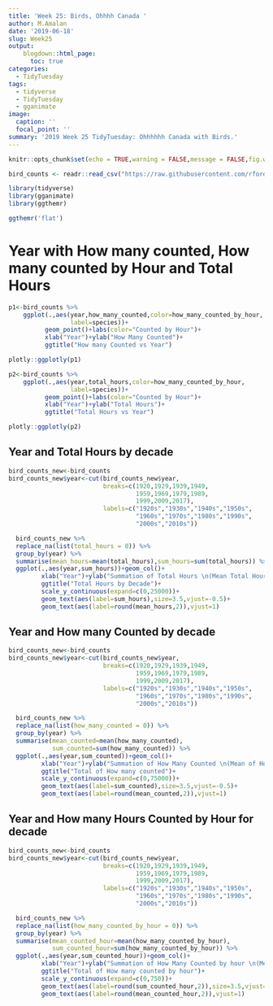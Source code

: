 ```yaml
---
title: 'Week 25: Birds, Ohhhh Canada '
author: M.Amalan
date: '2019-06-18'
slug: Week25
output: 
    blogdown::html_page:
      toc: true
categories:
  - TidyTuesday
tags:
  - tidyverse
  - TidyTuesday
  - gganimate
image:
  caption: ''
  focal_point: ''
summary: '2019 Week 25 TidyTuesday: Ohhhhhh Canada with Birds.'  
---
```


```r
knitr::opts_chunk$set(echo = TRUE,warning = FALSE,message = FALSE,fig.width = 12,fig.height = 9)
```


```r
bird_counts <- readr::read_csv("https://raw.githubusercontent.com/rfordatascience/tidytuesday/master/data/2019/2019-06-18/bird_counts.csv")

library(tidyverse)
library(gganimate)
library(ggthemr)

ggthemr('flat')
```


# Year with How many counted, How many counted by Hour and Total Hours

```r
p1<-bird_counts %>%
    ggplot(.,aes(year,how_many_counted,color=how_many_counted_by_hour,
                 label=species))+
          geom_point()+labs(color="Counted by Hour")+
          xlab("Year")+ylab("How Many Counted")+
          ggtitle("How many Counted vs Year")

plotly::ggplotly(p1)
```


```r
p2<-bird_counts %>%
    ggplot(.,aes(year,total_hours,color=how_many_counted_by_hour,
                 label=species))+
          geom_point()+labs(color="Counted by Hour")+
          xlab("Year")+ylab("Total Hours")+
          ggtitle("Total Hours vs Year")

plotly::ggplotly(p2)
```

## Year and Total Hours by decade

```r
bird_counts_new<-bird_counts
bird_counts_new$year<-cut(bird_counts_new$year,
                          breaks=c(1920,1929,1939,1949,
                                   1959,1969,1979,1989,
                                   1999,2009,2017),
                          labels=c("1920s","1930s","1940s","1950s",
                                   "1960s","1970s","1980s","1990s",
                                   "2000s","2010s"))

  bird_counts_new %>%
  replace_na(list(total_hours = 0)) %>%
  group_by(year) %>%
  summarise(mean_hours=mean(total_hours),sum_hours=sum(total_hours)) %>%
  ggplot(.,aes(year,sum_hours))+geom_col()+
         xlab("Year")+ylab("Summation of Total Hours \n(Mean Total Hours)")+
         ggtitle("Total Hours by Decade")+
         scale_y_continuous(expand=c(0,25000))+
         geom_text(aes(label=sum_hours),size=3.5,vjust=-0.5)+
         geom_text(aes(label=round(mean_hours,2)),vjust=1)

```


## Year and How many Counted by decade

```r
bird_counts_new<-bird_counts
bird_counts_new$year<-cut(bird_counts_new$year,
                          breaks=c(1920,1929,1939,1949,
                                   1959,1969,1979,1989,
                                   1999,2009,2017),
                          labels=c("1920s","1930s","1940s","1950s",
                                   "1960s","1970s","1980s","1990s",
                                   "2000s","2010s"))

  bird_counts_new %>%
  replace_na(list(how_many_counted = 0)) %>%
  group_by(year) %>%
  summarise(mean_counted=mean(how_many_counted),
            sum_counted=sum(how_many_counted)) %>%
  ggplot(.,aes(year,sum_counted))+geom_col()+
         xlab("Year")+ylab("Summation of How Many Counted \n(Mean of How many counted)")+
         ggtitle("Total of How many counted")+
         scale_y_continuous(expand=c(0,75000))+
         geom_text(aes(label=sum_counted),size=3.5,vjust=-0.5)+
         geom_text(aes(label=round(mean_counted,2)),vjust=1)

```

## Year and How many Hours Counted by Hour for decade


```r
bird_counts_new<-bird_counts
bird_counts_new$year<-cut(bird_counts_new$year,
                          breaks=c(1920,1929,1939,1949,
                                   1959,1969,1979,1989,
                                   1999,2009,2017),
                          labels=c("1920s","1930s","1940s","1950s",
                                   "1960s","1970s","1980s","1990s",
                                   "2000s","2010s"))

  bird_counts_new %>%
  replace_na(list(how_many_counted_by_hour = 0)) %>%
  group_by(year) %>%
  summarise(mean_counted_hour=mean(how_many_counted_by_hour),
            sum_counted_hour=sum(how_many_counted_by_hour)) %>%
  ggplot(.,aes(year,sum_counted_hour))+geom_col()+
         xlab("Year")+ylab("Summation of How Many Counted by hour \n(Mean of How many counted by hour)")+
         ggtitle("Total of How many counted by hour")+
         scale_y_continuous(expand=c(0,750))+
         geom_text(aes(label=round(sum_counted_hour,2)),size=3.5,vjust=-0.5)+
         geom_text(aes(label=round(mean_counted_hour,2)),vjust=1)

```